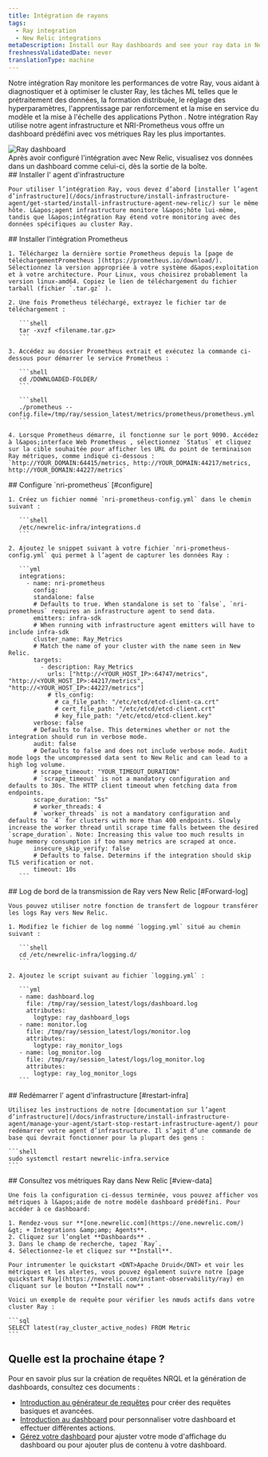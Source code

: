 ```yaml
---
title: Intégration de rayons
tags:
  - Ray integration
  - New Relic integrations
metaDescription: Install our Ray dashboards and see your ray data in New Relic.
freshnessValidatedDate: never
translationType: machine
---
```


Notre intégration Ray monitore les performances de votre Ray, vous aidant à diagnostiquer et à optimiser le cluster Ray, les tâches ML telles que le prétraitement des données, la formation distribuée, le réglage des hyperparamètres, l&apos;apprentissage par renforcement et la mise en service du modèle et la mise à l&apos;échelle des applications Python . Notre intégration Ray utilise notre agent infrastructure et NRI-Prometheus vous offre un dashboard prédéfini avec vos métriques Ray les plus importantes.

<img src="/images/infrastructure_screenshot-full_ray-dashboard.webp" title="Ray dashboard" alt="Ray dashboard" />

<figcaption>
  Après avoir configuré l&apos;intégration avec New Relic, visualisez vos données dans un dashboard comme celui-ci, dès la sortie de la boîte.
</figcaption>

<Steps>
  <Step>
    ## Installer l&apos; agent d&apos;infrastructure

    Pour utiliser l’intégration Ray, vous devez d’abord [installer l’agent d’infrastructure](/docs/infrastructure/install-infrastructure-agent/get-started/install-infrastructure-agent-new-relic/) sur le même hôte. L&apos;agent infrastructure monitore l&apos;hôte lui-même, tandis que l&apos;intégration Ray étend votre monitoring avec des données spécifiques au cluster Ray.
  </Step>

  <Step>
    ## Installer l&apos;intégration Prometheus

    1. Téléchargez la dernière sortie Prometheus depuis la [page de téléchargementPrometheus ](https://prometheus.io/download/). Sélectionnez la version appropriée à votre système d&apos;exploitation et à votre architecture. Pour Linux, vous choisirez probablement la version linux-amd64. Copiez le lien de téléchargement du fichier tarball (fichier `.tar.gz` ).

    2. Une fois Prometheus téléchargé, extrayez le fichier tar de téléchargement :

       ```shell
       tar -xvzf <filename.tar.gz>
       ```

    3. Accédez au dossier Prometheus extrait et exécutez la commande ci-dessous pour démarrer le service Prometheus :

       ```shell
       cd /DOWNLOADED-FOLDER/
       ```

       ```shell
       ./prometheus --config.file=/tmp/ray/session_latest/metrics/prometheus/prometheus.yml
       ```

    4. Lorsque Prometheus démarre, il fonctionne sur le port 9090. Accédez à l&apos;interface Web Prometheus , sélectionnez `Status` et cliquez sur la cible souhaitée pour afficher les URL du point de terminaison Ray métriques, comme indiqué ci-dessous : `http://YOUR_DOMAIN:64415/metrics, http://YOUR_DOMAIN:44217/metrics, http://YOUR_DOMAIN:44227/metrics`
  </Step>

  <Step>
    ## Configure `nri-prometheus` [#configure]

    1. Créez un fichier nommé `nri-prometheus-config.yml` dans le chemin suivant :

       ```shell
       /etc/newrelic-infra/integrations.d
       ```

    2. Ajoutez le snippet suivant à votre fichier `nri-prometheus-config.yml` qui permet à l’agent de capturer les données Ray :

       ```yml
       integrations:
         - name: nri-prometheus
           config:
           standalone: false
           # Defaults to true. When standalone is set to `false`, `nri-prometheus` requires an infrastructure agent to send data.
           emitters: infra-sdk
           # When running with infrastructure agent emitters will have to include infra-sdk
           cluster_name: Ray_Metrics
           # Match the name of your cluster with the name seen in New Relic. 
           targets:
             - description: Ray_Metrics
               urls: ["http://<YOUR_HOST_IP>:64747/metrics", "http://<YOUR_HOST_IP>:44217/metrics", "http://<YOUR_HOST_IP>:44227/metrics"]
               # tls_config:
                 # ca_file_path: "/etc/etcd/etcd-client-ca.crt"
                 # cert_file_path: "/etc/etcd/etcd-client.crt"
                 # key_file_path: "/etc/etcd/etcd-client.key"
           verbose: false
           # Defaults to false. This determines whether or not the integration should run in verbose mode.
           audit: false
           # Defaults to false and does not include verbose mode. Audit mode logs the uncompressed data sent to New Relic and can lead to a high log volume.
           # scrape_timeout: "YOUR_TIMEOUT_DURATION"
           # `scrape_timeout` is not a mandatory configuration and defaults to 30s. The HTTP client timeout when fetching data from endpoints.
           scrape_duration: "5s"
           # worker_threads: 4
           # `worker_threads` is not a mandatory configuration and defaults to `4` for clusters with more than 400 endpoints. Slowly increase the worker thread until scrape time falls between the desired `scrape_duration`. Note: Increasing this value too much results in huge memory consumption if too many metrics are scraped at once.
           insecure_skip_verify: false
           # Defaults to false. Determins if the integration should skip TLS verification or not.
           timeout: 10s
       ```
  </Step>

  <Step>
    ## Log de bord de la transmission de Ray vers New Relic [#Forward-log]

    Vous pouvez utiliser notre fonction de transfert de logpour transférer les logs Ray vers New Relic.

    1. Modifiez le fichier de log nommé `logging.yml` situé au chemin suivant :

       ```shell
       cd /etc/newrelic-infra/logging.d/
       ```

    2. Ajoutez le script suivant au fichier `logging.yml` :

       ```yml
       - name: dashboard.log
         file: /tmp/ray/session_latest/logs/dashboard.log
         attributes:
           logtype: ray_dashboard_logs
       - name: monitor.log
         file: /tmp/ray/session_latest/logs/monitor.log
         attributes:
           logtype: ray_monitor_logs
       - name: log_monitor.log
         file: /tmp/ray/session_latest/logs/log_monitor.log
         attributes:
           logtype: ray_log_monitor_logs
       ```
  </Step>

  <Step>
    ## Redémarrer l&apos; agent d&apos;infrastructure [#restart-infra]

    Utilisez les instructions de notre [documentation sur l’agent d’infrastructure](/docs/infrastructure/install-infrastructure-agent/manage-your-agent/start-stop-restart-infrastructure-agent/) pour redémarrer votre agent d’infrastructure. Il s’agit d’une commande de base qui devrait fonctionner pour la plupart des gens :

    ```shell
    sudo systemctl restart newrelic-infra.service
    ```
  </Step>

  <Step>
    ## Consultez vos métriques Ray dans New Relic [#view-data]

    Une fois la configuration ci-dessus terminée, vous pouvez afficher vos métriques à l&apos;aide de notre modèle dashboard prédéfini. Pour accéder à ce dashboard:

    1. Rendez-vous sur **[one.newrelic.com](https://one.newrelic.com/) &gt; + Integrations &amp;amp; Agents**.
    2. Cliquez sur l’onglet **Dashboards** .
    3. Dans le champ de recherche, tapez `Ray`.
    4. Sélectionnez-le et cliquez sur **Install**.

    Pour intrumenter le quickstart <DNT>Apache Druid</DNT> et voir les métriques et les alertes, vous pouvez également suivre notre [page quickstart Ray](https://newrelic.com/instant-observability/ray) en cliquant sur le bouton **Install now** .

    Voici un exemple de requête pour vérifier les nœuds actifs dans votre cluster Ray :

    ```sql
    SELECT latest(ray_cluster_active_nodes) FROM Metric
    ```
  </Step>
</Steps>

## Quelle est la prochaine étape ?

Pour en savoir plus sur la création de requêtes NRQL et la génération de dashboards, consultez ces documents :

* [Introduction au générateur de requêtes](/docs/query-your-data/explore-query-data/query-builder/introduction-query-builder) pour créer des requêtes basiques et avancées.
* [Introduction au dashboard](/docs/query-your-data/explore-query-data/dashboards/introduction-dashboards) pour personnaliser votre dashboard et effectuer différentes actions.
* [Gérez votre dashboard](/docs/query-your-data/explore-query-data/dashboards/manage-your-dashboard) pour ajuster votre mode d&apos;affichage du dashboard ou pour ajouter plus de contenu à votre dashboard.